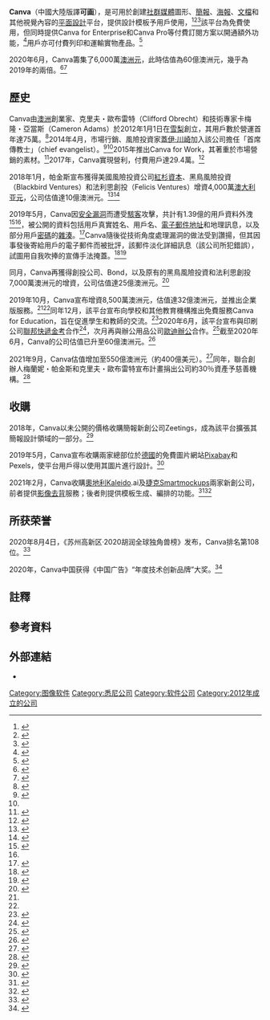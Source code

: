 {{NoteTA
|G1=IT
|G2=地名
|G3=Country
|1=zh-cn:库尔德; zh-tw:庫德; zh-hk:庫爾德;
|2=zh-cn:斯瓦希里; zh-tw:史瓦希利;
|3=zh-hans:演示文稿;zh-hant:簡報;
|4=zh-cn:澳大利亚元;zh-hk:澳洲元;zh-tw:澳洲元;
}}
{{Infobox company
| name = Canva
| name_en = Canva Pty Ltd
| logo = Canva logo.svg
| logo_size = 200px
| type = [[私人公司|私人公司]]
| industry = {{Flatlist|
* [[平面設計|平面設計]]
* [[軟體|軟體]]
}}
| fate = 
| predecessor = <!-- or: | predecessors = -->
| successor = <!-- or: | successors = -->
| founded = 2012年1月1日
| founders = {{Unbulleted list|{{tsl|en|Melanie Perkins|梅蘭妮・帕金斯}}|克里夫・歐布雷特（Clifford Obrecht）||卡梅隆・亞當斯（Cameron Adams）}}
| defunct = <!-- {{End date|YYYY|MM|DD}} -->
| location_city = [[雪梨_(城市)|雪梨]]
| location_country = {{AUS}}
| area_served = 全球
| products = Canva、Canva Pro、Canva for Enterprise、Canva for Education
| owner = <!-- or: | owners = -->
| num_employees = 1,500<ref name=":1" />
| num_employees_year = 2021年2月
| parent = 
| website = {{URL|canva.com}}
}}
{{Infobox website
| language_count = 100
| language = [[南非語|南非語]]、[[阿爾巴尼亞語|阿爾巴尼亞語]]、[[阿拉伯語|阿拉伯語]]、[[亞美尼亞語|亞美尼亞語]]、[[阿薩姆語|阿薩姆語]]、[[亞塞拜然語|亞塞拜然語]]、[[巴斯克語|巴斯克語]]、[[孟加拉語|孟加拉語]]、[[保加利亞語|保加利亞語]]、[[緬甸語|緬甸語]]、[[加泰羅尼亞語|加泰羅尼亞語]]、[[宿霧語|宿霧語]]、[[克羅地亞語|克羅地亞語]]、[[捷克語|捷克語]]、[[丹麥語|丹麥語]]、[[荷蘭語|荷蘭語]]、[[英語|英語]]、[[愛沙尼亞語|愛沙尼亞語]]、[[波斯語|波斯語]]、[[芬蘭語|芬蘭語]]、[[法語|法語]]、[[富拉語|富拉語]]、[[加利西亞語|加利西亞語]]、[[格魯吉亞語|格魯吉亞語]]、[[肯塔基|肯塔基]]、[[希臘語|希臘語]]、[[古吉拉特語|古吉拉特語]]、 [[豪薩語|豪薩語]]、[[希伯來語|希伯來語]]、[[印地語|印地語]]、[[匈牙利語|匈牙利語]]、[[伊博語|伊博語]]、[[印尼語|印尼語]]、[[義大利語|義大利語]]、[[日語|日語]]、[[爪哇語|爪哇語]]、[[卡納達語|卡納達語]]、[[哈薩克語|哈薩克語]]、[[高棉語|高棉語]]、[[韓語|韓語]]、[[庫德語|庫德語]]、[[柯爾克孜語|柯爾克孜語]]、[[拉脫維亞語|拉脫維亞語]]、[[立陶宛語|立陶宛語]]、[[馬其頓語|馬其頓語]]、[[邁蒂利語|邁蒂利語]]、[[馬來語|馬來語]]、 [[馬拉雅拉姆語|馬拉雅拉姆語]]、[[馬拉地語|馬拉地語]]、[[蒙古語|蒙古語]]、[[尼泊爾語|尼泊爾語]]、[[挪威語|挪威語]]、[[奧羅莫語|奧羅莫語]]、 [[波蘭語|波蘭語]]、[[葡萄牙語|葡萄牙語]]、[[旁遮普語|旁遮普語]]、[[克羅地亞語|克羅地亞語]]、[[俄語|俄語]]、[[塞爾維亞語|塞爾維亞語]]、[[紹納語|紹納語]]、[[繁體中文|繁體中文]]、[[簡體中文|簡體中文]]、[[信德語|信德語]]、[[僧伽羅語|僧伽羅語]]、[[斯洛伐克語|斯洛伐克語]]、[[斯洛維尼亞語|斯洛維尼亞語]]、[[索馬利亞語|索馬利亞語]]、[[西班牙語|西班牙語]]、 斯特拉揚語（Strayan）、[[巽他語|巽他語]]、[[史瓦希利語|史瓦希利語]]、[[瑞典語|瑞典語]]、[[他加祿語|他加祿語]]、[[坦米爾語|坦米爾語]]、[[泰盧固語|泰盧固語]]、[[泰語|泰語]]、[[土耳其語|土耳其語]]、[[烏克蘭語|烏克蘭語]]、[[烏爾都語|烏爾都語]]、[[烏孜別克語|烏孜別克語]]、[[越南語|越南語]]、[[威爾士語|威爾士語]]、[[沃洛夫語|沃洛夫語]]、[[科薩語|科薩語]]、[[約魯巴語|約魯巴語]]和[[祖魯語|祖魯語]]<ref>{{Cite web |url=https://www.canva.com/ |title=存档副本 |accessdate=2021-04-04 |archive-date=2020-02-04 |archive-url=https://web.archive.org/web/20200204063347/https://www.canva.com/ |dead-url=no }}</ref>
}}
'''Canva'''（中國大陸版譯'''可画'''），是可用於創建[[社群媒體|社群媒體]]圖形、[[簡報|簡報]]、[[海報|海報]]、[[文檔|文檔]]和其他視覺內容的[[平面設計|平面設計]]平台，提供設計模板予用戶使用，<ref name="techcrunch2">{{Cite news |url=https://techcrunch.com/2013/08/26/backed-by-3-million-in-funding-canva-launches-a-graphic-design-platform-anyone-can-use/ |title=Canva Launches A Graphic Design Platform Anyone Can Use |author=Perez, Sarah |date=2013-08-26 |work=Tech Crunch' |language=en |archive-url=https://web.archive.org/web/20190902223751/https://techcrunch.com/2013/08/26/backed-by-3-million-in-funding-canva-launches-a-graphic-design-platform-anyone-can-use/ |archive-date=2019-09-02 |accessdate=2021-04-04 |dead-url=no }}</ref><ref>{{Cite news |url=http://www.pcworld.com/article/2079100/canva-review-free-tool-brings-much-needed-simplicity-to-design-process.html |title=Canva review: Free tool brings much-needed simplicity to design process |date=2014-01-07 |work=[[PC_World|PC World]] |author2=Zukerman, Erez |language=en |author1=Lancet, Yaara |archive-url=https://web.archive.org/web/20141221134956/http://www.pcworld.com/article/2079100/canva-review-free-tool-brings-much-needed-simplicity-to-design-process.html |archive-date=2014-12-21 |accessdate=2021-04-04 |dead-url=no }}</ref><ref>{{cite news |author=Swallow, Erica |url=https://www.forbes.com/sites/ericaswallow/2013/11/18/canva/ |title=Canva Makes Great Design More Accessible |archive-url=https://web.archive.org/web/20180816162211/https://www.forbes.com/sites/ericaswallow/2013/11/18/canva/ |archive-date=2018-08-16 |work=[[Forbes|Forbes]] |date=2013-11-18 |accessdate=2021-04-04 |dead-url=no }}</ref>該平台為免費使用，但同時提供Canva for Enterprise和Canva Pro等付費訂閱方案以開通額外功能，<ref>{{Cite web |title=This 32-year-old tech start-up founder wants would-be entrepreneurs to know 2 things |url=https://www.cnbc.com/2020/01/10/canva-ceo-melanie-perkins-unicorn-founders-advice-for-entrepreneurs.html |accessdate=2021-04-06 |author=Karen Gilchrist |date=2020-01-09 |language=en-US |quote=How much it costs: Pro, $120/year per user; Enterprise, $360/year per user; free and discounted accounts available for nonprofits and educators. |website=CNBC |archive-date=2021-01-29 |archive-url=https://web.archive.org/web/20210129070900/https://www.cnbc.com/2020/01/10/canva-ceo-melanie-perkins-unicorn-founders-advice-for-entrepreneurs.html |dead-url=no }}</ref>用戶亦可付費列印和運輸實物產品。<ref>{{Cite news |url=https://www.smartcompany.com.au/startupsmart/news/canva-gets-physical-canva-print-cement-us-foothold/ |title=Canva gets physical with 'Canva Print' to cement US foothold |first=Angela |date=2017-06-28 |agency=SmartCompany |language=en |last1=Castles |access-date=2020-02-06 |archive-date=2021-02-10 |archive-url=https://web.archive.org/web/20210210035820/https://www.smartcompany.com.au/startupsmart/news/canva-gets-physical-canva-print-cement-us-foothold/ |dead-url=no }}</ref>

2020年6月，Canva籌集了6,000萬[[澳大利亚元|澳洲元]]，此時估值為60億澳洲元，幾乎為2019年的兩倍。<ref name="tc">{{Cite web |title=Canva, now valued at $3.2 billion, launches an enterprise product |url=https://techcrunch.com/2019/10/16/canva-now-valued-at-3-2-billion-launches-an-enterprise-product/ |date=2019-10-16 |language=en |last1=Cook |first1=Jordan |access-date=2020-02-06 |website=TechCrunch |ref=tc |archive-date=2019-10-19 |archive-url=https://web.archive.org/web/20191019130015/https://techcrunch.com/2019/10/16/canva-now-valued-at-3-2-billion-launches-an-enterprise-product/ |dead-url=no }}</ref><ref name="Bloomberg 2020">{{Cite web |title=Australia’s Canva Startup Almost Doubles Valuation to $6 Billion |url=https://www.bloomberg.com/news/articles/2020-06-22/australia-s-canva-raises-60-million-at-6-billion-value |accessdate=2021-04-06 |date=2020-06-22 |language=en-US |author1=Crystal Tse |author2=Katie Roof |author3=Gillian Tan |author4=Yoolim Lee |website=Bloomberg |archive-date=2021-02-22 |archive-url=https://web.archive.org/web/20210222185305/https://www.bloomberg.com/news/articles/2020-06-22/australia-s-canva-raises-60-million-at-6-billion-value |dead-url=no }}</ref>

== 歷史 ==

Canva由[[澳洲|澳洲]]創業家{{tsl|en|Melanie Perkins|梅蘭妮・帕金斯}}、克里夫・歐布雷特（Clifford Obrecht）和技術專家卡梅隆・亞當斯（Cameron Adams）於2012年1月1日在[[雪梨_(城市)|雪梨]]創立，其用戶數於營運首年達75萬。<ref name="rebekah">{{Cite news |url=http://boss.blogs.nytimes.com/2014/09/15/the-problem-with-going-into-business-with-a-friend/?_r=0 |title=The Problem With Going Into Business With a Friend |last=Campbell |first=Rebekah |date=2014-09-15 |work=[[The_New_York_Times|The New York Times]] |language=en-US |dead-url=no |access-date=2014-12-21 |archive-url=https://web.archive.org/web/20141221133546/http://boss.blogs.nytimes.com/2014/09/15/the-problem-with-going-into-business-with-a-friend/?_r=0 |archive-date=2014-12-21 }}</ref>2014年4月，市場行銷、風險投資家[[蓋伊·川崎|蓋伊·川崎]]加入該公司擔任「首席傳教士」{{NoteTag|職務上為品牌推廣人。}}（chief evangelist）。<ref>{{Cite web|title=Guy Kawasaki Joins Australian Design Startup Canva As Chief Evangelist|url=https://social.techcrunch.com/2014/04/16/guy-kawasaki-joins-australian-design-startup-canva-as-chief-evangelist/|date=2014-04-16|accessdate=2021-04-04|author=Pankaj Mishra|work=TechCrunch|language=en|archive-date=2021-04-23|archive-url=https://web.archive.org/web/20210423093026/https://techcrunch.com/2014/04/16/guy-kawasaki-joins-australian-design-startup-canva-as-chief-evangelist/|dead-url=no}}</ref><ref name="陳育晟"/>2015年推出Canva for Work，其著重於市場營銷的素材。<ref>{{Cite news|url=https://www.fastcompany.com/40514362/graphic-design-startup-canva-just-turned-into-a-unicorn|title=Graphic design startup Canva just turned into a unicorn|date=2018-01-08|work=Fast Company|access-date=2018-06-27|language=en-US|archive-url=https://web.archive.org/web/20180627230754/https://www.fastcompany.com/40514362/graphic-design-startup-canva-just-turned-into-a-unicorn|archive-date=2018-06-27|dead-url=no}}</ref>2017年，Canva實現營利，付費用戶達29.4萬。<ref name=":0">{{Cite web|url=https://techcrunch.com/2018/01/08/new-sequoia-china-investment-values-australian-design-company-canva-at-1-billion/|title=New Sequoia China investment values Australian design company Canva at $1 billion|website=TechCrunch|language=en|author=Jonathan Shieber|date=2018-01-09|archive-url=https://web.archive.org/web/20180627230946/https://techcrunch.com/2018/01/08/new-sequoia-china-investment-values-australian-design-company-canva-at-1-billion/|archive-date=2018-06-27|dead-url=no|accessdate=2021-04-05}}</ref> 

2018年1月，帕金斯宣布獲得美國風險投資公司[[紅杉資本|紅杉資本]]、黑鳥風險投資（Blackbird Ventures）和法利思創投（Felicis Ventures）增資4,000萬[[澳大利亚元|澳大利亚元]]，公司估值達10億澳洲元。<ref name="bbc20180109">{{Cite web |title=The 30-year-old woman who designed a $1bn business |url=https://www.bbc.com/news/business-42552367 |date=2018-01-09 |work=[[BBC_News|BBC News]] |language=en |dead-url=no |first1=Kate |last1=Stanton |first2=Hywel |last2=Griffith |access-date=2018-01-09 |archive-url=https://web.archive.org/web/20180728132608/https://www.bbc.com/news/business-42552367 |archive-date=2018-07-28 }}</ref><ref name="abc20180109">{{Cite web |title=Canva: Online design startup joins generally overvalued 'unicorn' club |url=http://www.abc.net.au/news/2018-01-09/canva-australian-unicorn-1-billion-valuation/9312458 |accessdate=2021-04-06 |date=2018-01-09 |work={{tsl|en|ABC News (Australia)|ABC News (澳洲)|ABC News}} |language=en |dead-url=no |first1=David |last1=Chau |location=Australia |archive-url=https://web.archive.org/web/20180112003453/http://www.abc.net.au/news/2018-01-09/canva-australian-unicorn-1-billion-valuation/9312458 |archive-date=2018-01-12 }}</ref>

2019年5月，Canva因[[安全漏洞|安全漏洞]]而遭受[[駭客|駭客]]攻擊，共計有1.39億的用戶資料外洩<ref>{{Cite web |title=Australian tech unicorn Canva suffers security breach |url=https://www.zdnet.com/article/australian-tech-unicorn-canva-suffers-security-breach/ |accessdate=2021-04-06 |author=Catalin Cimpanu |date=2019-05-24 |language=en |website=ZDNet |archive-date=2021-04-01 |archive-url=https://web.archive.org/web/20210401003314/https://www.zdnet.com/article/australian-tech-unicorn-canva-suffers-security-breach/ |dead-url=no }}</ref><ref name="Anny"/>，被公開的資料包括用戶真實姓名、用戶名、[[電子郵件地址|電子郵件地址]]和地理訊息，以及部分用戶[[密碼|密碼]]的[[密碼雜湊函式|雜湊]]。<ref>{{Cite web |title=139 Million Users Hit in Canva Data Breach |url=https://www.tomsguide.com/us/canva-data-breach,news-30165.html |accessdate=2021-04-06 |author=Paul Wagenseil |date=2019-05-24 |language=en |website=Tom's Guide |archive-date=2021-01-21 |archive-url=https://web.archive.org/web/20210121052101/https://www.tomsguide.com/us/canva-data-breach,news-30165.html |dead-url=no }}</ref>Canva隨後從技術角度處理漏洞的做法受到讚揚，但其因事發後寄給用戶的電子郵件而被批評，該郵件淡化詳細訊息（該公司所犯錯誤），試圖用自我吹捧的宣傳手法掩蓋。<ref>{{cite news|last1=Smith|first1=Paul|title=Canva criticised after data breach exposed 139m user details|url=https://www.afr.com/technology/canva-criticised-after-data-breach-exposed-139m-user-details-20190526-p51r8i#:~:text=High%20profile%20Australian%20technology%20company,its%20valuation%20soar%20to%20%24US2./|publisher=The Australian Financial Review|access-date=2020-09-05|date=2019-05-26|language=en|subscription=yes|archive-date=2020-09-26|archive-url=https://web.archive.org/web/20200926052513/https://www.afr.com/technology/canva-criticised-after-data-breach-exposed-139m-user-details-20190526-p51r8i#:~:text=High%20profile%20Australian%20technology%20company,its%20valuation%20soar%20to%20%24US2./|dead-url=no}}</ref><ref>{{Cite news |url=https://www.smartcompany.com.au/startupsmart/analysis/canva-data-breach-response/ |title="Marketing fluff": What startups can learn from Canva's data-breach response |first=Stephanie |date=2019-05-27 |publisher=SmartCompany |language=en |last1=Palmer-Derrin |access-date=2020-09-05 |archive-date=2021-04-23 |archive-url=https://web.archive.org/web/20210423093044/https://www.smartcompany.com.au/startupsmart/analysis/canva-data-breach-response/ |dead-url=no }}</ref>

同月，Canva再獲得創投公司{{tsl|en|General Catalyst|General Catalyst}}、Bond，以及原有的黑鳥風險投資和法利思創投7,000萬澳洲元的增資，公司估值達25億澳洲元。<ref>{{Cite web |title=Graphic design platform Canva valued at $2.5B with new funds |url=https://techcrunch.com/2019/05/20/graphic-design-platform-canva-valued-at-2-5b-with-new-funds/ |accessdate=2021-04-06 |date=2019-05-21 |language=en |dead-url=no |last1=Clark |first1=Kate |website=TechCrunch |archive-url=https://web.archive.org/web/20190627005813/https://techcrunch.com/2019/05/20/graphic-design-platform-canva-valued-at-2-5b-with-new-funds/ |archive-date=2019-06-27 }}</ref>

2019年10月，Canva宣布增資8,500萬澳洲元，估值達32億澳洲元，並推出企業版服務。<ref name="tc" /><ref name="Anny"/>同年12月，該平台宣布向學校和其他教育機構推出免費服務Canva for Education，旨在促進學生和教師的交流。<ref>{{cite news |last1=Hennessy |first1=James |title=Canva has announced a slew of new products, including a video editing tool and an education offering |url=https://www.businessinsider.com.au/canva-new-products-canva-video-apps-2019-12 |work=Business Insider Australia |date=2019-12-06 |language=en |accessdate=2021-04-06 |archive-date=2020-06-19 |archive-url=https://web.archive.org/web/20200619195450/https://www.businessinsider.com.au/canva-new-products-canva-video-apps-2019-12 |dead-url=no }}</ref>2020年6月，該平台宣布與印刷公司[[聯邦快遞金考|聯邦快遞金考]]合作<ref>{{Cite news |url=https://techcrunch.com/2020/06/16/canva-design-platform-partners-with-fedex-office-as-it-pushes-further-into-the-u-s/ |title=Canva design platform partners with FedEx Office as it pushes further into the US |last=Crook |first=Jordan |date=2020-06-17 |work=TechCrunch |language=en |accessdate=2021-04-06 |archive-date=2021-01-26 |archive-url=https://web.archive.org/web/20210126231440/https://techcrunch.com/2020/06/16/canva-design-platform-partners-with-fedex-office-as-it-pushes-further-into-the-u-s/ |dead-url=no }}</ref>，次月再與辦公用品公司[[歐迪辦公|歐迪辦公]]合作。<ref>{{Cite news |url=https://www.bloomberg.com/press-releases/2020-07-16/office-depot-enhances-print-services-portfolio-with-new-graphic-design-solutions-powered-by-canva |title=Office Depot Enhances Print Services Portfolio with New Graphic Design Solutions Powered by Canva |date=2020-07-16 |work=Bloomberg |language=en-US |accessdate=2021-04-06 |archive-date=2020-07-21 |archive-url=https://web.archive.org/web/20200721003640/https://www.bloomberg.com/press-releases/2020-07-16/office-depot-enhances-print-services-portfolio-with-new-graphic-design-solutions-powered-by-canva |dead-url=no }}</ref>截至2020年6月，Canva的公司估值已升至60億澳洲元。<ref>{{Cite news |url=https://www.bloomberg.com/news/articles/2020-06-22/australia-s-canva-raises-60-million-at-6-billion-value |title=Australia's Canva Startup Almost Doubles Valuation to $6 Billion |first=Crystal |date=2020-06-22 |work=Bloomberg |last2=Roof |first2=Katie |language=en-US |last3=Tan |first3=Gillian |last4=Lee |first4=Yoolim |last1=Tse |accessdate=2021-04-06 |archive-date=2021-02-22 |archive-url=https://web.archive.org/web/20210222185305/https://www.bloomberg.com/news/articles/2020-06-22/australia-s-canva-raises-60-million-at-6-billion-value |dead-url=no }}</ref>

2021年9月，Canva估值增加至550億澳洲元（約400億美元）。<ref>{{Cite news|date=2021-09-16|title=Canva: Australian online design platform valued at $40bn|work=BBC|url=https://www.bbc.com/news/world-australia-58567722|access-date=2021-09-20|archive-date=2022-01-30|archive-url=https://web.archive.org/web/20220130000423/https://www.bbc.com/news/world-australia-58567722}}</ref>同年，聯合創辦人梅蘭妮・帕金斯和克里夫・歐布雷特宣布計畫捐出公司約30％資產予慈善機構。<ref>{{Cite web |title=Canva founders to give $16.5b fortune away |url=https://www.afr.com/technology/canva-doubles-to-55b-valuation-after-fresh-raise-20210915-p58rq3 |access-date=2021-09-19 |author=Michael Bailey |date=2021-09-14 |work=Australian Financial Review |language=en |archive-date=2022-04-01 |archive-url=https://web.archive.org/web/20220401015206/https://www.afr.com/technology/canva-doubles-to-55b-valuation-after-fresh-raise-20210915-p58rq3 }}</ref>

== 收購 ==
2018年，Canva以未公開的價格收購簡報新創公司Zeetings，成為該平台擴張其簡報設計領域的一部分。<ref>{{Cite news |url=https://www.smartcompany.com.au/startupsmart/news/canva-makes-first-acquisition-of-presentations-startup-zeetings-to-end-death-by-powerpoint/ |title=Canva snaps up presentations startup Zeetings to end “death by PowerPoint” |first=Dominic |date=2018-04-24 |publisher=SmartCompany |language=en |last1=Powell |access-date=2020-02-06 |archive-date=2021-01-12 |archive-url=https://web.archive.org/web/20210112000130/https://www.smartcompany.com.au/startupsmart/news/canva-makes-first-acquisition-of-presentations-startup-zeetings-to-end-death-by-powerpoint/ |dead-url=no }}</ref>

2019年5月，Canva宣布收購兩家總部位於[[德國|德國]]的免費圖片網站[[Pixabay|Pixabay]]和Pexels，使平台用戶得以使用其圖片進行設計。<ref>{{Cite web |title=Australia's design unicorn, Canva, picks up two free image-sharing services, and launches new photo product |url=https://techcrunch.com/2019/05/17/australias-design-unicorn-canva-picks-up-two-free-image-sharing-services-and-launches-new-photo-product/ |accessdate=2021-04-06 |date=2019-05-18 |language=en |last1=Jonathan |first1=Shieber |website=TechCrunch |archive-date=2020-12-07 |archive-url=https://web.archive.org/web/20201207090204/https://techcrunch.com/2019/05/17/australias-design-unicorn-canva-picks-up-two-free-image-sharing-services-and-launches-new-photo-product/ |dead-url=no }}</ref>

2021年2月，Canva收購[[奧地利|奧地利]]Kaleido.ai及[[捷克|捷克]]Smartmockups兩家新創公司，前者提供[[影像去背|影像去背]]服務；後者則提供模板生成、編排的功能。<ref>{{Cite web|title=澳洲Canva併購奧地利新創企業Kaleido AI，收購價估7,000萬~2億歐元|url=https://www.moneydj.com/kmdj/news/newsviewer.aspx?a=166e7804-8e18-4df6-b465-680f628fdc6d|date=2021-02-24|accessdate=2021-04-06|work=MoneyDJ理財網|publisher=[[中華民國經濟部|中華民國經濟部]][[經濟部國貿局|國際貿易局]]|language=zh-hant|archive-date=2021-04-23|archive-url=https://web.archive.org/web/20210423093035/https://www.moneydj.com/kmdj/news/newsviewer.aspx?a=166e7804-8e18-4df6-b465-680f628fdc6d|dead-url=no}}</ref><ref name=":1">{{Cite news |url=https://www.bloomberg.com/news/articles/2021-02-22/australia-s-canva-buys-european-design-startups-to-fuel-growth |title=Australia's Canva Buys European Design Startups to Fuel Growth |last=Lee |first=Yoolim |date=2021-02-22 |work=Bloomberg |language=en-US |dead-url=no |access-date=2021-02-23 |archive-url=https://archive.today/20210222185942/https://www.bloomberg.com/news/articles/2021-02-22/australia-s-canva-buys-european-design-startups-to-fuel-growth |archive-date=2021-02-22 }}</ref>

==所获荣誉==
2020年8月4日，《苏州高新区·2020胡润全球独角兽榜》发布，Canva排名第108位。<ref>{{Cite web |url=https://www.hurun.net/zh-CN/Info/Detail?num=EH5O51YAJB9K |title=存档副本 |access-date=2021-12-18 |archive-date=2022-04-04 |archive-url=https://web.archive.org/web/20220404183508/https://www.hurun.net/zh-CN/Info/Detail?num=EH5O51YAJB9K }}</ref>

2020年，Canva中国获得《中国广告》“年度技术创新品牌”大奖。<ref>{{Cite web |url=https://caijing.chinadaily.com.cn/a/202007/15/WS5f0e956ea310a859d09d805b.html |title=存档副本 |access-date=2021-12-18 |archive-date=2022-04-04 |archive-url=https://web.archive.org/web/20220404183512/https://caijing.chinadaily.com.cn/a/202007/15/WS5f0e956ea310a859d09d805b.html }}</ref>

== 註釋 ==
{{Notefoot}}

== 參考資料 ==
{{reflist|30em|refs=
<ref name="Anny">{{Cite web|title=設計軟體卻老設計得難上手？ Canva 背後靈魂創辦人 33 歲的她對症下藥解痛點|url=https://www.inside.com.tw/article/22093-Canva-Melanie-Perkins-growth-story|author=Anny|editor=Mia|date=2020-12-19|accessdate=2021-04-04|publisher=INSIDE|language=zh-hant|archive-date=2021-02-01|archive-url=https://web.archive.org/web/20210201231305/https://www.inside.com.tw/article/22093-Canva-Melanie-Perkins-growth-story|dead-url=no}}</ref>
<ref name="陳育晟">{{Cite magazine |last=陳育晟 |date=2019-12-16 |title=32歲澳洲女創業家，憑什麼被投資界稱為「下一個賈伯斯」？ |script-title=她靠賣「畢業紀念冊」軟體服務，創出市值千億台幣的Canva |url=https://www.gvm.com.tw/article/69988 |magazine=[[遠見雜誌|遠見雜誌]] |language=zh-hant |publisher=[[天下文化|天下文化]] |issn=1017-5741 |access-date=2021-04-04 |archive-date=2020-08-11 |archive-url=https://web.archive.org/web/20200811223006/https://www.gvm.com.tw/article/69988 |dead-url=no }}</ref>
}}

== 外部連結 ==
*{{official website|https://www.canva.com/|Canva官方網站}}

[[Category:图像软件|Category:图像软件]]
[[Category:悉尼公司|Category:悉尼公司]]
[[Category:软件公司|Category:软件公司]]
[[Category:2012年成立的公司|Category:2012年成立的公司]]
